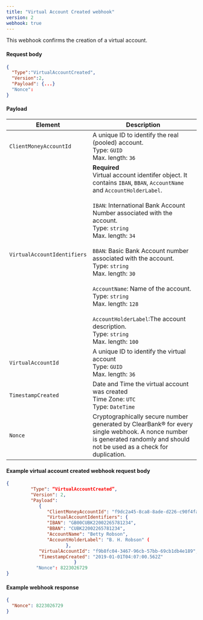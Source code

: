 ```yaml
---
title: "Virtual Account Created webhook"
version: 2
webhook: true
---
```


This webhook confirms the creation of a virtual account.

#### Request body

```json
{
  "Type":"VirtualAccountCreated",
  "Version":2,
  "Payload": {...}
  "Nonce":
}
```

#### Payload
| Element                     | Description                                                                                                                                                                                        |
|-----------------------------|----------------------------------------------------------------------------------------------------------------------------------------------------------------------------------------------------|
| `ClientMoneyAccountId`      | A unique ID to identify the real (pooled) account.<br /> Type: `GUID`<br /> Max. length: `36`                                                                |
| `VirtualAccountIdentifiers` | **Required**<br />Virtual account identifer object. It contains `IBAN`, `BBAN`, `AccountName` and `AccountHolderLabel`. <br /><br />`IBAN`: International Bank Account Number associated with the account.<br /> Type: `string`  <br /> Max. length: `34` <br /><br />  `BBAN`: Basic Bank Account number associated with the account.<br /> Type: `string` <br /> Max. length: `30` <br /><br />`AccountName`: Name of the account. <br /> Type: `string`<br /> Max. length: `128`<br /><br />`AccountHolderLabel`:The account description. <br /> Type: `string` <br /> Max. length: `100` |
| `VirtualAccountId`          | A unique ID to identify the virtual account <br />Type: `GUID` <br /> Max. length: `36`                                                                                                           |
| `TimestampCreated`          | Date and Time the virtual account was created<br /> Time Zone: `UTC`<br /> Type: `DateTime`                                                                                                         |
| `Nonce`                 | Cryptographically secure number generated by ClearBank® for every single webhook. A nonce number is generated randomly and should not be used as a check for duplication. |


#### Example virtual account created webhook request body

```json
{
         "Type": “VirtualAccountCreated”,
         "Version": 2,
         "Payload":
            {
               "ClientMoneyAccountId": "f9dc2a45-8ca8-8ade-d226-c90f4fa73203",
               "VirtualAccountIdentifiers": {
               "IBAN": "GB00CUBK22002265781234",
               "BBAN": "CUBK22002265781234",
               "AccountName": "Betty Robson",
               "AccountHolderLabel": "B. H. Robson" (
                      },
            "VirtualAccountId": "f9b8fc04-3467-96cb-57bb-69cb1db4e189",
            "TimestampCreated": "2019-01-01T04:07:00.562Z"
                         }
           "Nonce": 8223026729
}
```

#### Example webhook response

```json
{
  "Nonce": 8223026729
}
```
